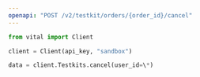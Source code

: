 ```yaml
---
openapi: "POST /v2/testkit/orders/{order_id}/cancel"
---
```


<RequestExample>

```python Python
from vital import Client

client = Client(api_key, "sandbox")

data = client.Testkits.cancel(user_id=\*)

```

</RequestExample>
